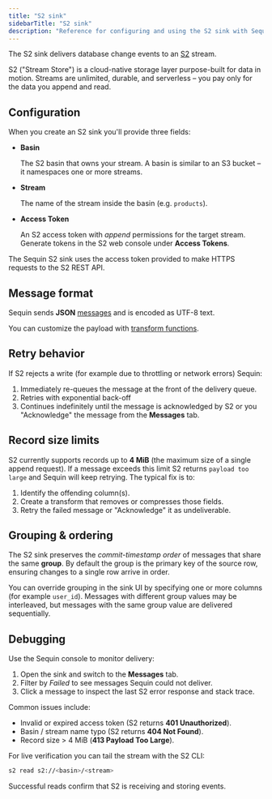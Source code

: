 ```yaml
---
title: "S2 sink"
sidebarTitle: "S2 sink"
description: "Reference for configuring and using the S2 sink with Sequin."
---
```

The S2 sink delivers database change events to an [S2](https://s2.dev/) stream.

S2 ("Stream Store") is a cloud-native storage layer purpose-built for data in motion. Streams are unlimited, durable, and serverless – you pay only for the data you append and read.

## Configuration

When you create an S2 sink you'll provide three fields:

- **Basin**

    The S2 basin that owns your stream. A basin is similar to an S3 bucket – it namespaces one or more streams.

- **Stream**

    The name of the stream inside the basin (e.g. `products`).

- **Access Token**

    An S2 access token with *append* permissions for the target stream. Generate tokens in the S2 web console under **Access Tokens**.

<Info>
  The Sequin S2 sink uses the access token provided to make HTTPS requests to the S2 REST API.
</Info>

## Message format

Sequin sends **JSON** [messages](/reference/messages) and is encoded as UTF-8 text.

You can customize the payload with [transform functions](/reference/transforms).

## Retry behavior

If S2 rejects a write (for example due to throttling or network errors) Sequin:

1. Immediately re-queues the message at the front of the delivery queue.
2. Retries with exponential back-off
3. Continues indefinitely until the message is acknowledged by S2 or you "Acknowledge" the message from the **Messages** tab.

## Record size limits

S2 currently supports records up to **4 MiB** (the maximum size of a single append request). If a message exceeds this limit S2 returns `payload too large` and Sequin will keep retrying. The typical fix is to:

1. Identify the offending column(s).
2. Create a transform that removes or compresses those fields.
3. Retry the failed message or "Acknowledge" it as undeliverable.

## Grouping & ordering

The S2 sink preserves the *commit-timestamp order* of messages that share the same **group**. By default the group is the primary key of the source row, ensuring changes to a single row arrive in order.

You can override grouping in the sink UI by specifying one or more columns (for example `user_id`). Messages with different group values may be interleaved, but messages with the same group value are delivered sequentially.

## Debugging

Use the Sequin console to monitor delivery:

1. Open the sink and switch to the **Messages** tab.
2. Filter by *Failed* to see messages Sequin could not deliver.
3. Click a message to inspect the last S2 error response and stack trace.

Common issues include:

- Invalid or expired access token (S2 returns **401 Unauthorized**).
- Basin / stream name typo (S2 returns **404 Not Found**).
- Record size > 4 MiB (**413 Payload Too Large**).

For live verification you can tail the stream with the S2 CLI:

```bash
s2 read s2://<basin>/<stream>
```
Successful reads confirm that S2 is receiving and storing events.
